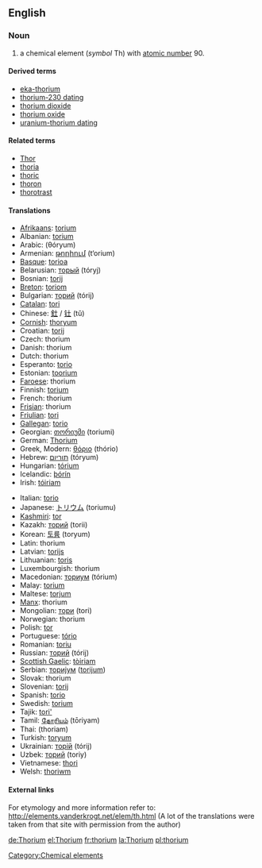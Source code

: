 {{See|Thorium}}
==English==
{{elements|Th|actinium|Ac|protactinium|Pa}}
===Noun===
{{en-noun-unc}}
{{wikipedia}}

# a chemical element (''symbol'' Th) with [[atomic number]] 90.

====Derived terms====
*[[eka-thorium]]
*[[thorium-230 dating]]
*[[thorium dioxide]]
*[[thorium oxide]]
*[[uranium-thorium dating]]

====Related terms====
*[[Thor]]<!--after whom thorium was named-->
*[[thoria]]
*[[thoric]]
*[[thoron]]
*[[thorotrast]]

==== Translations ====
{{top}}
*[[Afrikaans]]: [[torium]]
*Albanian: [[torium]]
*Arabic: {{ARchar|[[ثوريوم]]}} (θóryum) {{m}}
*Armenian: [[թորիում]] (t‘orium)
*[[Basque]]: [[torioa]]
*Belarusian: [[торый]] (tóryj) {{m}}
*Bosnian: [[torij]]
*[[Breton]]: [[toriom]]
*Bulgarian: [[торий]] (tórij) {{m}}
*[[Catalan]]: [[tori]]
*Chinese: [[釷]] / [[钍]] (tǔ)
*[[Cornish]]: [[thoryum]]
*Croatian: [[torij]]
*Czech: thorium
*Danish: thorium
*Dutch: thorium {{n}}
*Esperanto: [[torio]]
*Estonian: [[toorium]]
*[[Faroese]]: thorium
*Finnish: [[torium]]
*French: thorium {{m}}
*[[Frisian]]: thorium
*[[Friulian]]: [[tori]]
*[[Gallegan]]: [[torio]]
*Georgian: [[თორიუმი]] (toriumi)
*German: [[Thorium]] {{n}}
*Greek, Modern: [[θόριο]] (thório) {{n}}
*Hebrew: [[תוריום]] (tóryum)
*Hungarian: [[tórium]]
*Icelandic: [[þórín]]
*Irish: [[tóiriam]]
{{mid}}
*Italian: [[torio]] {{m}}
*Japanese: [[トリウム]] (toriumu)
*[[Kashmiri]]: [[tor]]
*Kazakh: [[торий]] (torii)
*Korean: [[토륨]] (toryum)
*Latin: thorium
*Latvian: [[torijs]]
*Lithuanian: [[toris]]
*Luxembourgish: thorium
*Macedonian: [[ториум]] (tórium) {{m}}
*Malay: [[torium]]
*Maltese: [[torjum]]
*[[Manx]]: thorium
*Mongolian: [[тори]] (tori)
*Norwegian: thorium
*Polish: [[tor#Polish|tor]] {{m}}
*Portuguese: [[tório]] {{m}}
*Romanian: [[toriu]] {{n}}
*Russian: [[торий]] (tórij) {{m}}
*[[Scottish Gaelic]]: [[tòiriam]]
*Serbian: [[ториjум]] ([[torijum]]) {{m}}
*Slovak: thorium
*Slovenian: [[torij]]
*Spanish: [[torio]] {{m}}
*Swedish: [[torium]]
*Tajik: [[tori']]
*Tamil: [[தோரியம்]] (tōriyam)
*Thai: {{THchar|[[ทอเรียม]]}} (thoriam)
*Turkish: [[toryum]]
*Ukrainian: [[торiй]] (tórij) {{m}}
*Uzbek: [[торий]] (toriy)
*Vietnamese: [[thori]]
*Welsh: [[thoriwm]]
{{bottom}}

====External links====
For etymology and more information refer to:
http://elements.vanderkrogt.net/elem/th.html
(A lot of the translations were taken from that site with permission from the author)

[[Category:Chemical elements]]
[[de:Thorium]]
[[el:Thorium]]
[[fr:thorium]]
[[la:Thorium]]
[[pl:thorium]]